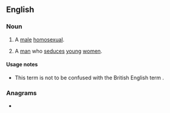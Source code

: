 ==English==

===Noun===
{{en-noun}}

# {{lb|en|US|slang}} A [[male]] [[homosexual]].
# {{lb|en|dated|US|slang}} A [[man]] who [[seduce]]s [[young]] [[women]]. {{defdate|mid-1900s}}

====Usage notes====
* This term is not to be confused with the British English term {{m|en|arse bandit}}.

===Anagrams===
* {{anagrams|en|a=aabdinsst|bastadins}}